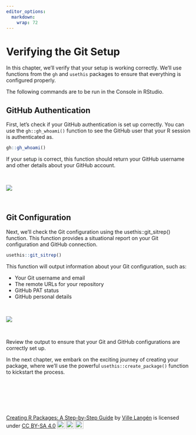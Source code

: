 ```yaml
---
editor_options: 
  markdown: 
    wrap: 72
---
```


# Verifying the Git Setup

In this chapter, we'll verify that your setup is working correctly.
We'll use functions from the `gh` and `usethis` packages to ensure that
everything is configured properly.

The following commands are to be run in the Console in RStudio.

## GitHub Authentication

First, let's check if your GitHub authentication is set up correctly.
You can use the `gh::gh_whoami()` function to see the GitHub user that
your R session is authenticated as.

``` r
gh::gh_whoami()
```

If your setup is correct, this function should return your GitHub
username and other details about your GitHub account.

\

![](images/who_am_i-01.png)

\

## Git Configuration

Next, we'll check the Git configuration using the usethis::git_sitrep()
function. This function provides a situational report on your Git
configuration and GitHub connection.

``` r
usethis::git_sitrep()
```

This function will output information about your Git configuration, such
as:

-   Your Git username and email
-   The remote URLs for your repository
-   GitHub PAT status
-   GitHub personal details


\


![](images/git_sitrep.png)

\

Review the output to ensure that your Git and GitHub configurations are
correctly set up.

In the next chapter, we embark on the exciting journey of creating your package, where we'll use the powerful `usethis::create_package()` function to kickstart the process.

\

\

\

<p xmlns:cc="http://creativecommons.org/ns#" xmlns:dct="http://purl.org/dc/terms/">

<a property="dct:title" rel="cc:attributionURL" href="https://creating-r-packages.netlify.app">Creating
R Packages: A Step-by-Step Guide</a> by
<a rel="cc:attributionURL dct:creator" property="cc:attributionName" href="https://www.linkedin.com/in/ville-langen/">Ville
Langén</a> is licensed under
<a href="https://creativecommons.org/licenses/by-sa/4.0/?ref=chooser-v1" target="_blank" rel="license noopener noreferrer" style="display:inline-block;">CC
BY-SA
4.0<img src="https://mirrors.creativecommons.org/presskit/icons/cc.svg?ref=chooser-v1" style="height:22px!important;margin-left:3px;vertical-align:text-bottom;"/><img src="https://mirrors.creativecommons.org/presskit/icons/by.svg?ref=chooser-v1" style="height:22px!important;margin-left:3px;vertical-align:text-bottom;"/><img src="https://mirrors.creativecommons.org/presskit/icons/sa.svg?ref=chooser-v1" style="height:22px!important;margin-left:3px;vertical-align:text-bottom;"/></a>

</p>
